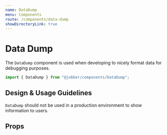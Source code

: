 ```yaml
---
name: DataDump
menu: Components
route: /components/data-dump
showDirectoryLink: true
---
```



# Data Dump

<ComponentStatus stage="ready" responsive="yes" accessible="yes" />

The `DataDump` component is used when developing to nicely format data for
debugging purposes.

```ts
import { DataDump } from "@jobber/components/DataDump";
```

<Playground>
  <DataDump data={{ name: "Bob" }} />
</Playground>

<!--
  It is not necessary to include Design & Usage Guidlelines. Use this section
  to answer common questions and considerations about component usage.
-->

## Design & Usage Guidelines

`DataDump` should not be used in a production environment to show information to
users.

## Props

<Props of={DataDump} />
